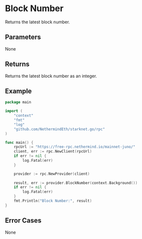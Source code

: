 # Block Number

Returns the latest block number.

## Parameters

None

## Returns

Returns the latest block number as an integer.

## Example

```go
package main

import (
	"context"
	"fmt"
	"log"
	"github.com/NethermindEth/starknet.go/rpc"
)

func main() {
	rpcUrl := "https://free-rpc.nethermind.io/mainnet-juno/"
	client, err := rpc.NewClient(rpcUrl)
	if err != nil {
		log.Fatal(err)
	}

	provider := rpc.NewProvider(client)
	
	result, err := provider.BlockNumber(context.Background())
	if err != nil {
		log.Fatal(err)
	}
	fmt.Println("Block Number:", result)
}
```

## Error Cases

None 